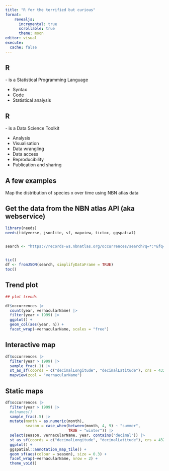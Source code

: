 ```yaml
---
title: "R for the terrified but curious"
format: 
    revealjs: 
      incremental: true
      scrollable: true
      theme: moon
editor: visual
execute: 
  cache: false
---
```


## R

\- is a Statistical Programming Language

-   Syntax
-   Code
-   Statistical analysis

## R

\- is a Data Science Toolkit

-   Analysis
-   Visualisation
-   Data wrangling
-   Data access
-   Reproducibility
-   Publication and sharing

## A few examples

Map the distribution of species x over time using NBN atlas data

## Get the data from the NBN atlas API (aka webservice)

```r
library(needs)
needs(tidyverse, jsonlite, sf, mapview, tictoc, ggspatial)


search <- "https://records-ws.nbnatlas.org/occurrences/search?q=*:*&fq=genus:Falco&lat=51.5&lon=0.127&radius=300&pageSize=30000" # Set the base URL for the NBN Atlas web service.

 
tic()
df <- fromJSON(search, simplifyDataFrame = TRUE)
toc() 


```

## Trend plot

```r
## plot trends

df$occurrences |>
  count(year, vernacularName) |>
  filter(year > 1999) |>
  ggplot() +
  geom_col(aes(year, n)) +
  facet_wrap(~vernacularName, scales = "free")


```

## Interactive map

```r

df$occurrences |>
  filter(year > 1999) |>
  sample_frac(.1) |>
  st_as_sf(coords = c("decimalLongitude", "decimalLatitude"), crs = 4326) |>
  mapview(zcol = "vernacularName")
```

## Static maps

```r

df$occurrences |>
  filter(year > 1999) |>
  #olnames()
  sample_frac(.5) |>
  mutate(month = as.numeric(month), 
         season = case_when(between(month, 4, 9) ~ "summer", 
                            TRUE ~ "winter")) |>
  select(season, vernacularName, year, contains("decimal")) |>
  st_as_sf(coords = c("decimalLongitude", "decimalLatitude"), crs = 4326) |>
  ggplot() +
  ggspatial::annotation_map_tile() +
  geom_sf(aes(colour = season), size = 0.3) +
  facet_wrap(~vernacularName, nrow = 2) +
  theme_void()

```


